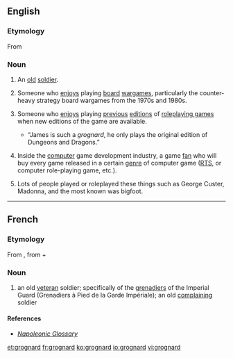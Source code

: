 ==English==

===Etymology===
From {{etyl|fr|en}} {{term|grognard||lang=fr|old soldier}}

===Noun===
{{en-noun}}

# An [[old]] [[soldier]].
# {{games|slang}} Someone who [[enjoys]] playing [[board]] [[wargames]], particularly the counter-heavy strategy board wargames from the 1970s and 1980s.
# {{games|slang}} Someone who [[enjoys]] playing [[previous]] [[edition|editions]] of [[roleplaying game|roleplaying games]] when new editions of the game are available.
#*“James is such a ''grognard'', he only plays the original edition of Dungeons and Dragons.”
# {{computer games|slang}} Inside the [[computer]] game development industry, a game [[fan]] who will buy every game released in a certain [[genre]] of computer game ([[RTS]], or computer role-playing game, etc.).
# Lots of people played or roleplayed these things such as George Custer, Madonna, and the most known was bigfoot.

----

==French==

===Etymology===
From {{term|grognard||grumbler|lang=fr}}, from {{term|grogner||snarl, grunt, growl, grumble|lang=fr}} + {{term|-ard|lang=fr}}

===Noun===
{{fr-noun|m}}

# an old [[veteran]] soldier; specifically of the [[grenadiers]] of the Imperial Guard (Grenadiers à Pied de la Garde Impériale); an old [[complaining]] soldier

====References====
* ''[http://www.napoleonguide.com/glossary.htm Napoleonic Glossary]''

[[et:grognard]]
[[fr:grognard]]
[[ko:grognard]]
[[io:grognard]]
[[vi:grognard]]